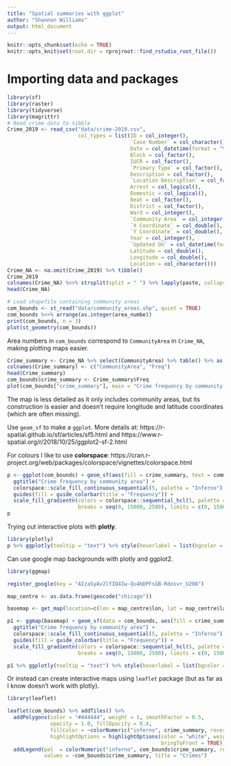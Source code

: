 ```yaml
---
title: "Spatial summaries with ggplot"
author: "Shannon Williams"
output: html_document
---
```


```r
knitr::opts_chunk$set(echo = TRUE)
knitr::opts_knit$set(root.dir = rprojroot::find_rstudio_root_file())
```

# Importing data and packages

```r
library(sf)
library(raster)
library(tidyverse)
library(magrittr)
# Read crime data to tibble
Crime_2019 <- read_csv("data/crime-2019.csv", 
                       col_types = list(ID = col_integer(),
                                        `Case Number` = col_character(),
                                        Date = col_datetime(format = "%m/%d/%Y %H:%M:%S %p"),
                                        Block = col_factor(),
                                        IUCR = col_factor(),
                                        `Primary Type` = col_factor(),
                                        Description = col_factor(),
                                        `Location Description` = col_factor(),
                                        Arrest = col_logical(),
                                        Domestic = col_logical(),
                                        Beat = col_factor(),
                                        District = col_factor(),
                                        Ward = col_integer(),
                                        `Community Area` = col_integer(),
                                        `X Coordinate` = col_double(),
                                        `Y Coordinate` = col_double(),
                                        Year = col_integer(),
                                        `Updated On` = col_datetime(format = "%m/%d/%Y %H:%M:%S %p"),
                                        Latitude = col_double(),
                                        Longitude = col_double(),
                                        Location = col_character()))
Crime_NA <- na.omit(Crime_2019) %>% tibble()
Crime_2019
colnames(Crime_NA) %<>% strsplit(split = " ") %>% lapply(paste, collapse = "")
head(Crime_NA)

# Load shapefile containing community areas
com_bounds <- st_read("data/community_areas.shp", quiet = TRUE)
com_bounds %<>% arrange(as.integer(area_numbe))
print(com_bounds, n = 3)
plot(st_geometry(com_bounds))
```

Area numbers in `com_bounds` correspond to `CommunityArea` in `Crime_NA`, making plotting maps easier.

```r
Crime_summary <- Crime_NA %>% select(CommunityArea) %>% table() %>% as.data.frame()
colnames(Crime_summary) <- c("CommunityArea", "Freq")
head(Crime_summary)
com_bounds$crime_summary <- Crime_summary$Freq
plot(com_bounds["crime_summary"], main = "Crime frequency by community area")
```

The map is less detailed as it only includes community areas, but its construction is easier and doesn't require longitude and latitude coordinates (which are often missing).

Use `geom_sf` to make a `ggplot`. More details at: https://r-spatial.github.io/sf/articles/sf5.html and https://www.r-spatial.org/r/2018/10/25/ggplot2-sf-2.html

For colours I like to use **colorspace**: https://cran.r-project.org/web/packages/colorspace/vignettes/colorspace.html

```r
p <- ggplot(com_bounds) + geom_sf(aes(fill = crime_summary, text = community)) + 
  ggtitle("Crime frequency by community area") +
  colorspace::scale_fill_continuous_sequential(5, palette = "Inferno") + theme_void() +
  guides(fill = guide_colorbar(title = "Frequency")) +
  scale_fill_gradientn(colors = colorspace::sequential_hcl(5, palette = "Inferno")[5:1], 
                       breaks = seq(0, 15000, 2500), limits = c(0, 15000))
p
```

Trying out interactive plots with **plotly**.

```r
library(plotly)
p %>% ggplotly(tooltip = "text") %>% style(hoverlabel = list(bgcolor = "white"), hoveron = "fill")
```

Can use google map backgrounds with plotly and ggplot2.

```r
library(ggmap)

register_google(key = "AIzaSyAv2lYIQ4Iw-Qu4bDPFsGB-Rdosvr_U208")

map_centre <- as.data.frame(geocode("chicago"))

basemap <- get_map(location=c(lon = map_centre$lon, lat = map_centre$lat), zoom=11)

p1 <- ggmap(basemap) + geom_sf(data = com_bounds, aes(fill = crime_summary, text = community, alpha = 0.3), inherit.aes = F) + 
  ggtitle("Crime frequency by community area") +
  colorspace::scale_fill_continuous_sequential(5, palette = "Inferno") + theme_void() +
  guides(fill = guide_colorbar(title = "Frequency")) +
  scale_fill_gradientn(colors = colorspace::sequential_hcl(5, palette = "Inferno")[5:1], 
                       breaks = seq(0, 15000, 2500), limits = c(0, 15000))

p1 %>% ggplotly(tooltip = "text") %>% style(hoverlabel = list(bgcolor = "white"), hoveron = "fill")
```

Or instead can create interactive maps using `leaflet` package (but as far as I know doesn't work with plotly).

```r
library(leaflet)

leaflet(com_bounds) %>% addTiles() %>%
  addPolygons(color = "#444444", weight = 1, smoothFactor = 0.5,
              opacity = 1.0, fillOpacity = 0.4,
              fillColor = ~colorNumeric("inferno", crime_summary, reverse = T)(crime_summary),
              highlightOptions = highlightOptions(color = "white", weight = 2,
                                                  bringToFront = TRUE)) %>% 
  addLegend(pal  = colorNumeric("inferno", com_bounds$crime_summary, reverse = T), 
            values = ~com_bounds$crime_summary, title = "Crimes") 

```
